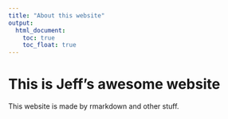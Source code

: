 ```yaml
---
title: "About this website"
output: 
  html_document:
    toc: true
    toc_float: true
---
```


# This is Jeff's awesome website

This website is made by rmarkdown and other stuff.
